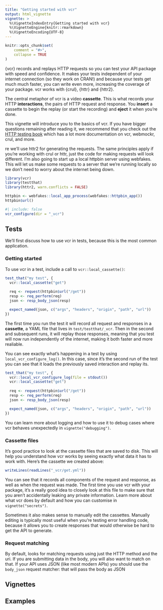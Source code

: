 ```yaml
---
title: "Getting started with vcr"
output: html_vignette
vignette: >
  %\VignetteIndexEntry{Getting started with vcr}
  %\VignetteEngine{knitr::rmarkdown}
  %\VignetteEncoding{UTF-8}
---
```


```r
knitr::opts_chunk$set(
	comment = "#>",
	collapse = TRUE
)
```

{vcr} records and replays HTTP requests so you can test your API package with speed and confidence. It makes your tests independent of your internet connection (so they work on CRAN!) and because your tests get much much faster, you can write even more, increasing the coverage of your package. vcr works with {crul}, {httr} and {httr2}. 

The central metaphor of vcr is a video **cassette**. This is what records your HTTP **interactions**, the pairs of HTTP request and response. You **insert** a cassette to begin the replay (or start the recording) and **eject** it when you're done.

This vignette will introduce you to the basics of vcr. If you have bigger questions remaining after reading it, we recommend that you check out the [HTTP testing book](https://books.ropensci.org/http-testing/) which has a lot more documentation on vcr, webmockr, crul, and more.

re we'll use httr2 for generating the requests. The same principles apply if you're working with crul or httr, just the code for making requests will look different. I'm also going to start up a local httpbin server using webfakes. This will let us make some requests to a server that we're running locally so we don't need to worry about the internet being down.

```r
library(vcr)
library(testthat)
library(httr2, warn.conflicts = FALSE)

httpbin <- webfakes::local_app_process(webfakes::httpbin_app())
httpbin$url()
```

```r
#| include: false
vcr_configure(dir = "_vcr")
```

## Tests

We'll first discuss how to use vcr in tests, because this is the most common application. 

### Getting started

To use vcr in a test, include a call to `vcr::local_cassette()`:

```r
test_that("my test", {
  vcr::local_cassette("get")
  
  req <- request(httpbin$url("/get"))
  resp <- req_perform(req)
  json <- resp_body_json(resp)

  expect_named(json, c("args", "headers", "origin", "path", "url"))
})
```

The first time you run the test it will record all request and responses in a **cassette**, a YAML file that lives in `test/testthat/_vcr`. Then in the second and subsequent runs, it will replay those responses, meaning that you test will now run independently of the internet, making it both faster and more realiable.

You can see exactly what's happening in a test by using `local_vcr_configure_log()`. In this case, since it's the second run of the test you can see that it loads the previously saved interaction and replay its.

```r
test_that("my test", {
  vcr::local_vcr_configure_log(file = stdout())
  vcr::local_cassette("get")
  
  req <- request(httpbin$url("/get"))
  resp <- req_perform(req)
  json <- resp_body_json(resp)

  expect_named(json, c("args", "headers", "origin", "path", "url"))
})
```

You can learn more about logging and how to use it to debug cases where vcr behaves unexpectedly in `vignette("debugging")`.

### Cassette files

It's good practice to look at the cassette files that are saved to disk. This will help you understand how vcr works by seeing exactly what data it has to work with. Here's the cassette we created above:

```r
writeLines(readLines("_vcr/get.yml"))
```

You can see that it records all components of the request and response, as well as when the request was made. The first time you use vcr with your package, it's a really good idea to closely look at this file to make sure that you aren't accidentally leaking any private information. Learn more about what vcr does by default and how you can customise in `vignette("secrets")`.

Sometimes it also makes sense to manually edit the cassettes. Manually editing is typically most useful when you're testing error handling code, because it allows you to create responses that would otherwise be hard to get the API to generate.

### Request matching
 
By default, looks for matching requests using just the HTTP method and the uri. If you are submitting data in the body, you will also want to match on that. If your API uses JSON (like most modern APIs) you should use the `body_json` request matcher: that will pass the body as JSON 

## Vignettes

## Examples
